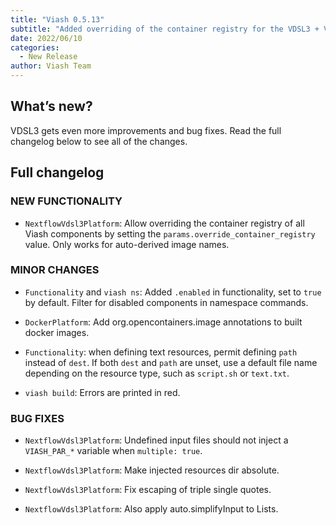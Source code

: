```yaml
---
title: "Viash 0.5.13"
subtitle: "Added overriding of the container registry for the VDSL3 + VDSL3 bug fixes"
date: 2022/06/10
categories:
  - New Release
author: Viash Team
---
```


## What's new?

VDSL3 gets even more improvements and bug fixes.
Read the full changelog below to see all of the changes.

## Full changelog

### NEW FUNCTIONALITY

* `NextflowVdsl3Platform`: Allow overriding the container registry of all Viash components by 
  setting the `params.override_container_registry` value. Only works for auto-derived image names.

### MINOR CHANGES

* `Functionality` and `viash ns`: Added `.enabled` in functionality, set to `true` by default.
  Filter for disabled components in namespace commands.

* `DockerPlatform`: Add org.opencontainers.image annotations to built docker images.

* `Functionality`: when defining text resources, permit defining `path` instead of `dest`.
  If both `dest` and `path` are unset, use a default file name depending on the resource type, such as `script.sh` or `text.txt`.

* `viash build`: Errors are printed in red.

### BUG FIXES

* `NextflowVdsl3Platform`: Undefined input files should not inject a `VIASH_PAR_*` variable when `multiple: true`.

* `NextflowVdsl3Platform`: Make injected resources dir absolute.

* `NextflowVdsl3Platform`: Fix escaping of triple single quotes.

* `NextflowVdsl3Platform`: Also apply auto.simplifyInput to Lists.
